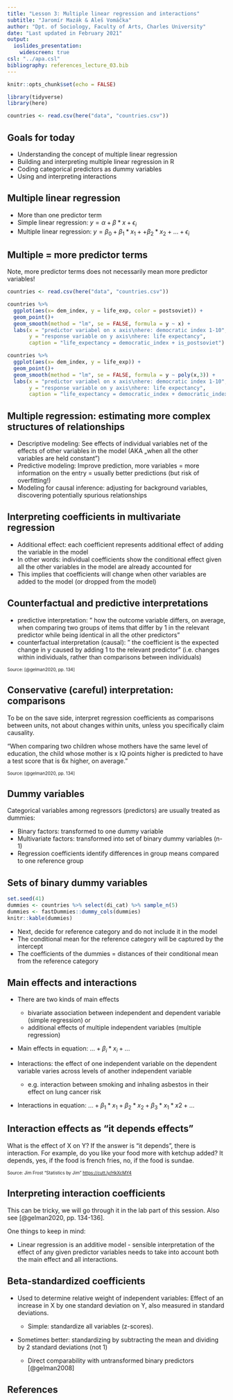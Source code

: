 ```yaml
---
title: "Lesson 3: Multiple linear regression and interactions"
subtitle: "Jaromír Mazák & Aleš Vomáčka"
author: "Dpt. of Sociology, Faculty of Arts, Charles University"
date: "Last updated in February 2021"
output:
  ioslides_presentation:
    widescreen: true
csl: "../apa.csl"
bibliography: references_lecture_03.bib
---
```


```r
knitr::opts_chunk$set(echo = FALSE)

library(tidyverse)
library(here)

countries <- read.csv(here("data", "countries.csv"))
```

## Goals for today

-   Understanding the concept of multiple linear regression
-   Building and interpreting multiple linear regression in R
-   Coding categorical predictors as dummy variables
-   Using and interpreting interactions

## Multiple linear regression

-   More than one predictor term
-   Simple linear regression: $y = \alpha + \beta*x + \epsilon_i$
-   Multiple linear regression: $y = \beta_0 + \beta_1*x_1 + + \beta_2*x_2 + ... + \epsilon_i$


## Multiple = more predictor terms

Note, more predictor terms does not necessarily mean more predictor variables!

<div>

```r

countries <- read.csv(here("data", "countries.csv"))

countries %>%
  ggplot(aes(x= dem_index, y = life_exp, color = postsoviet)) +
  geom_point()+
  geom_smooth(method = "lm", se = FALSE, formula = y ~ x) +
  labs(x = "predictor variabel on x axis\nhere: democratic index 1-10",
       y = "response variable on y axis\nhere: life expectancy",
       caption = "life_expectancy = democratic_index + is_postsoviet")

countries %>%
  ggplot(aes(x= dem_index, y = life_exp)) +
  geom_point()+
  geom_smooth(method = "lm", se = FALSE, formula = y ~ poly(x,3)) +
  labs(x = "predictor variabel on x axis\nhere: democratic index 1-10",
       y = "response variable on y axis\nhere: life expectancy",
       caption = "life_expectancy = democratic_index + democratic_index^2 + democratic_index^3")
```

<div>

## Multiple regression: estimating more complex structures of relationships

-   Descriptive modeling: See effects of individual variables net of the effects of other variables in the model (AKA „when all the other variables are held constant")
-   Predictive modeling: Improve prediction, more variables = more information on the entry = usually better predictions (but risk of overfitting!)
-   Modeling for causal inference: adjusting for background variables, discovering potentially spurious relationships



## Interpreting coefficients in multivariate regression

-   Additional effect: each coefficient represents additional effect of adding the variable in the model
-   In other words: individual coefficients show the conditional effect given all the other variables in the model are already accounted for
-   This implies that coefficients will change when other variables are added to the model (or dropped from the model)

## Counterfactual and predictive interpretations

- predictive interpretation: " how the outcome variable differs, on average, when comparing two groups of items that differ by 1 in the relevant predictor while being identical in all the other predictors"
- counterfactual interpretation (causal): " the coefficient is the expected change in y caused by adding 1 to the relevant predictor" (i.e. changes within individuals, rather than comparisons between individuals)

<font size="1">Source: [@gelman2020, pp. 134]</font>

## Conservative (careful) interpretation: comparisons

To be on the save side, interpret regression coefficients as comparisons between units, not about changes within units, unless you specifically claim causality.

“When comparing two children whose mothers have the same level of education, the child whose mother is x IQ points higher is predicted to have a test score that is 6x higher, on average.”

<font size="1">Source: [@gelman2020, pp. 134]</font>

## Dummy variables

Categorical variables among regressors (predictors) are usually treated as dummies:


- Binary factors: transformed to one dummy variable
- Multivariate factors: transformed into set of binary dummy variables (n-1)
- Regression coefficients identify differences in group means compared to one reference group


## Sets of binary dummy variables


```r
set.seed(41)
dummies <- countries %>% select(di_cat) %>% sample_n(5)
dummies <- fastDummies::dummy_cols(dummies)
knitr::kable(dummies)
```

- Next, decide for reference category and do not include it in the model
- The conditional mean for the reference category will be captured by the intercept
- The coefficients of the dummies = distances of their conditional mean from the reference category


## Main effects and interactions

- There are two kinds of main effects 

    - bivariate association between independent and dependent variable (simple regression) or 
    - additional effects of multiple independent variables (multiple regression)
    
- Main effects in equation: $... +  \beta_i*x_i +...$

- Interactions: the effect of one independent variable on the dependent variable varies across levels of another independent variable

    - e.g. interaction between smoking and inhaling asbestos in their effect on lung cancer risk

- Interactions in equation: $... +  \beta_1*x_1 + \beta_2*x_2 + \beta_3*x_1*x2 + ...$
    
    
## Interaction effects as "it depends effects"

What is the effect of X on Y? If the answer is "it depends", there is interaction. For example, do you like your food more with ketchup added? It depends, yes, if the food is french fries, no, if the food is sundae. 

<font size="1">Source: Jim Frost "Statistics by Jim" <https://cutt.ly/HkXcMY4></font>

## Interpreting interaction coefficients 

This can be tricky, we will go through it in the lab part of this session. Also see [@gelman2020, pp. 134-136]. 

One things to keep in mind:

- Linear regression is an additive model - sensible interpretation of the effect of any given predictor variables needs to take into account both the main effect and all interactions. 

## Beta-standardized coefficients

-   Used to determine relative weight of independent variables: Effect of an increase in X by one standard deviation on Y, also measured in standard deviations.

    -   Simple: standardize all variables (z-scores).

-   Sometimes better: standardizing by subtracting the mean and dividing by 2 standard deviations (not 1)

    -   Direct comparability with untransformed binary predictors [@gelman2008]


## References
